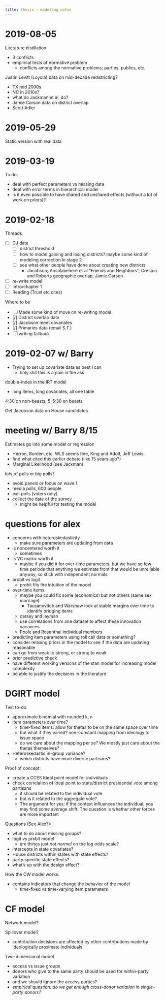 ```yaml
---
title: thesis - modeling notes
---
```



# 2019-08-05

Literature distillation

- 3 conflicts
- empirical tests of normative problem
  - conflicts among the normative problems; parties, publics, etc.

Justin Levitt (Loyola) data on mid-decade redistricting?

- TX mid 2000s
- NC in 2010s?
- what do Jackman et al. do?
- Jamie Carson data on district overlap
- Scott Adler



# 2019-05-29

Static version with real data



# 2019-03-19

To do:

- deal with perfect parameters vs missing data
- deal with error terms in hierarchical model
- is it even possible to have shared and unshared effects (without a lot of work on priors)?


# 2019-02-18

Threads

- [ ] GJ data
  - [ ] district threshold
  - [ ] how to model gaining and losing districts? maybe some kind of modeling correction in stage 2
  - [ ] see what other people have done about creating new districts
    - Jacobson; Ansolabehere et al "Friends and Neighbors"; Crespin and Roberts geographic overlap; Jamie Carson
- [ ] re-write model
- [ ] Intro/chapter 1
- [ ] Reading (Truel etc cites)


Where to be

- [ ] Made some kind of move on re-writing model
- [/] District overlap data
- [/] Jacobson meet covariates
- [/] Primaries data (email S.T.)
- [ ] writing fallback


# 2019-02-07 w/ Barry 

- Trying to set up covariate data as best I can
  - holy shit this is a pain in the ass

double-index in the IRT model

- long items, long covariates, all one table


4:30 on non-beasts, 5-5:30 on beasts

Get Jacobson data on House candidates





# meeting w/ Barry 8/15


Estimates go into some model or regression

- Herron, Burden, etc. WLS seems fine, King and Adolf, Jeff Lewis
- find what cited this earlier debate (like 15 years ago?)
- Marginal Likelihood (see Jackman)

lots of polls or big polls?

- avoid panels or focus on wave 1
- media polls, 600 people
- exit polls (voters only)
- collect the date of the survey
  + might be helpful for testing the model

# questions for alex

- concerns with heteroskedasticity
  + make sure parameters are updating from data
- is noncentered worth it
  + sometimes
- is VC matrix worth it
  + maybe if you did it for over-time parameters, but we have so few time periods that anything we estimate from that would be unreliable anyway, so stick with independent normals
- probit vs logit
  + probit fits the intuition of the model
- over-time items
  + maybe you could fix some (economics) but not others (same sex marriage)
    * Tausanovitch and Warshaw look at stable margins over time to identify bridging items
  + carsey and layman
  + use correlations from one dataset to affect these innovation variances
  + Poole and Rosenthal individual members
- predicting item parameters using roll call data or something?
- consider relaxing priors in the model to see if the data are updating reasonable
- can go from weak to strong, or strong to weak
- prior predictive check
- have different working versions of the stan model for increasing model complexity
- be able to justify the decisions in the literature






# DGIRT model

Test to-do:

- approximate binomial with rounded k, n
- item parameters over time?
  + time-fixed items: allow for thetas to be on the same space over time
  + but what if they varied? non-constant mapping from ideology to issue space
  + do we care about the mapping per se? We mostly just care about the thetas themselves?
- Heteroskedastic in-group variance?
  + which districts have more diverse partisans?


Proof of concept:

- create a CCES Ideal point model for individuals
- check correlation of ideal point to state/district presidential vote among partisans
  + it should be related to the individual vote
  + but is it related to the aggregate vote?
  + The argument for yes: if the context influences the individual, you may find some average shift. The question is whether other forces are more important


Questions (See Alex?):

- what to do about missing groups?
- logit vs probit model
  + are things just *not normal* on the log odds scale?
- intercepts in state covariates?
- House districts within states with state effects?
 + party specific state effects?
- what's up with the design effect?







How the CW model works:

- contains indicators that change the behavior of the model
  + time-fixed vs time-varying item parameters


# CF model

Network model?


Spillover model?

- contribution decisions are affected by other contributions made by ideologically proximate individuals


Two-dimensional model

- access vs issue groups
- donors who give to the same party should be used for within-party variation
- and we should ignore the access parties?
- *empirical question: do we get enough cross-donor variation in single-party donors?*


